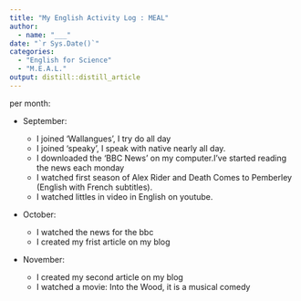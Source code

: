 ```yaml
---
title: "My English Activity Log : MEAL"
author:
  - name: "___" 
date: "`r Sys.Date()`"
categories:
  - "English for Science"
  - "M.E.A.L."
output: distill::distill_article
---
```

per month:

* September:

  * I joined 'Wallangues', I try do all day
  * I joined 'speaky', I speak with native nearly all day.
  * I downloaded the 'BBC News' on my computer.I've started reading the news each monday
  * I watched first season of Alex Rider and Death Comes to Pemberley (English with French subtitles). 
  * I watched littles in video in English on youtube.

* October:

  * I watched the news for the bbc
  * I created my frist article on my blog
  
* November:

  * I created my second article on my blog
  * I watched a movie: Into the Wood, it is a musical comedy
  




